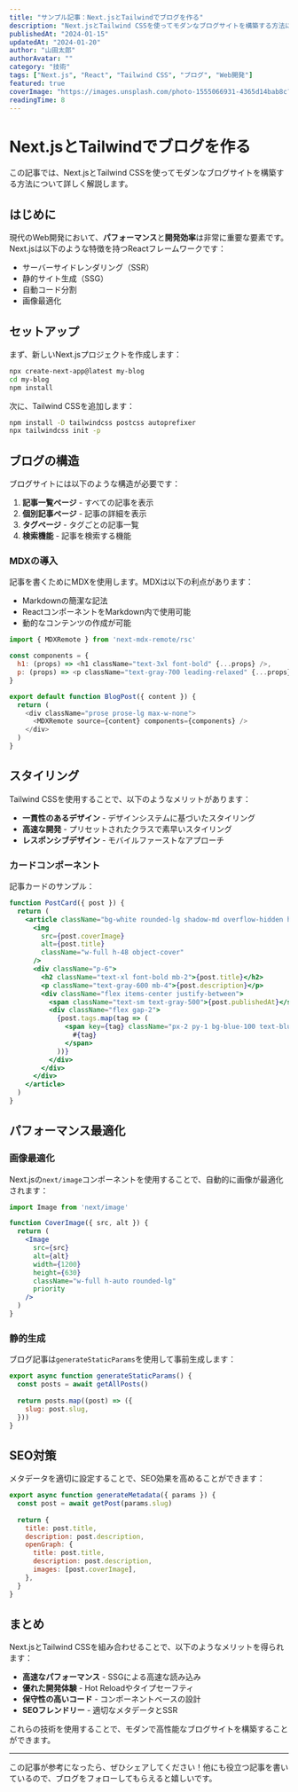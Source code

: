 ```yaml
---
title: "サンプル記事：Next.jsとTailwindでブログを作る"
description: "Next.jsとTailwind CSSを使ってモダンなブログサイトを構築する方法について解説します。"
publishedAt: "2024-01-15"
updatedAt: "2024-01-20"
author: "山田太郎"
authorAvatar: ""
category: "技術"
tags: ["Next.js", "React", "Tailwind CSS", "ブログ", "Web開発"]
featured: true
coverImage: "https://images.unsplash.com/photo-1555066931-4365d14bab8c?w=1200&h=630&fit=crop"
readingTime: 8
---
```


# Next.jsとTailwindでブログを作る

この記事では、Next.jsとTailwind CSSを使ってモダンなブログサイトを構築する方法について詳しく解説します。

## はじめに

現代のWeb開発において、**パフォーマンス**と**開発効率**は非常に重要な要素です。Next.jsは以下のような特徴を持つReactフレームワークです：

- サーバーサイドレンダリング（SSR）
- 静的サイト生成（SSG）
- 自動コード分割
- 画像最適化

## セットアップ

まず、新しいNext.jsプロジェクトを作成します：

```bash
npx create-next-app@latest my-blog
cd my-blog
npm install
```

次に、Tailwind CSSを追加します：

```bash
npm install -D tailwindcss postcss autoprefixer
npx tailwindcss init -p
```

## ブログの構造

ブログサイトには以下のような構造が必要です：

1. **記事一覧ページ** - すべての記事を表示
2. **個別記事ページ** - 記事の詳細を表示
3. **タグページ** - タグごとの記事一覧
4. **検索機能** - 記事を検索する機能

### MDXの導入

記事を書くためにMDXを使用します。MDXは以下の利点があります：

- Markdownの簡潔な記法
- ReactコンポーネントをMarkdown内で使用可能
- 動的なコンテンツの作成が可能

```javascript
import { MDXRemote } from 'next-mdx-remote/rsc'

const components = {
  h1: (props) => <h1 className="text-3xl font-bold" {...props} />,
  p: (props) => <p className="text-gray-700 leading-relaxed" {...props} />,
}

export default function BlogPost({ content }) {
  return (
    <div className="prose prose-lg max-w-none">
      <MDXRemote source={content} components={components} />
    </div>
  )
}
```

## スタイリング

Tailwind CSSを使用することで、以下のようなメリットがあります：

- **一貫性のあるデザイン** - デザインシステムに基づいたスタイリング
- **高速な開発** - プリセットされたクラスで素早いスタイリング
- **レスポンシブデザイン** - モバイルファーストなアプローチ

### カードコンポーネント

記事カードのサンプル：

```jsx
function PostCard({ post }) {
  return (
    <article className="bg-white rounded-lg shadow-md overflow-hidden hover:shadow-lg transition-shadow">
      <img 
        src={post.coverImage} 
        alt={post.title}
        className="w-full h-48 object-cover"
      />
      <div className="p-6">
        <h2 className="text-xl font-bold mb-2">{post.title}</h2>
        <p className="text-gray-600 mb-4">{post.description}</p>
        <div className="flex items-center justify-between">
          <span className="text-sm text-gray-500">{post.publishedAt}</span>
          <div className="flex gap-2">
            {post.tags.map(tag => (
              <span key={tag} className="px-2 py-1 bg-blue-100 text-blue-800 text-xs rounded">
                #{tag}
              </span>
            ))}
          </div>
        </div>
      </div>
    </article>
  )
}
```

## パフォーマンス最適化

### 画像最適化

Next.jsの`next/image`コンポーネントを使用することで、自動的に画像が最適化されます：

```jsx
import Image from 'next/image'

function CoverImage({ src, alt }) {
  return (
    <Image
      src={src}
      alt={alt}
      width={1200}
      height={630}
      className="w-full h-auto rounded-lg"
      priority
    />
  )
}
```

### 静的生成

ブログ記事は`generateStaticParams`を使用して事前生成します：

```javascript
export async function generateStaticParams() {
  const posts = await getAllPosts()
  
  return posts.map((post) => ({
    slug: post.slug,
  }))
}
```

## SEO対策

メタデータを適切に設定することで、SEO効果を高めることができます：

```javascript
export async function generateMetadata({ params }) {
  const post = await getPost(params.slug)
  
  return {
    title: post.title,
    description: post.description,
    openGraph: {
      title: post.title,
      description: post.description,
      images: [post.coverImage],
    },
  }
}
```

## まとめ

Next.jsとTailwind CSSを組み合わせることで、以下のようなメリットを得られます：

- **高速なパフォーマンス** - SSGによる高速な読み込み
- **優れた開発体験** - Hot Reloadやタイプセーフティ
- **保守性の高いコード** - コンポーネントベースの設計
- **SEOフレンドリー** - 適切なメタデータとSSR

これらの技術を使用することで、モダンで高性能なブログサイトを構築することができます。

---

この記事が参考になったら、ぜひシェアしてください！他にも役立つ記事を書いているので、ブログをフォローしてもらえると嬉しいです。